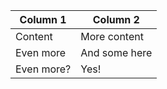 Column 1  | Column 2
--------- | ---------
Content  | More content
Even more  | And some here
Even more?  | Yes!
